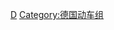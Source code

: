{{Catnav|頁面分類|……|按國家分類|各國交通|德國交通|德國鐵路}}
{{Catnav|頁面分類|……|交通工具|鐵路車輛 (按種類)|動車組|電力動車組}}
{{Commons category|Electric multiple units of Deutsche Bahn}}

[[Category:電力動車組|D]]
[[Category:德国动车组|Category:德国动车组]]